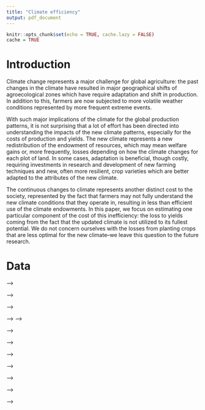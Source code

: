 ```yaml
---
title: "Climate efficiency"
output: pdf_document
---
```


```r
knitr::opts_chunk$set(echo = TRUE, cache.lazy = FALSE)
cache = TRUE
```


# Introduction

Climate change represents a major challenge for global agriculture: the past changes in the climate have resulted in major geographical shifts of agroecological zones which have require adaptation and shift in production. In addition to this, farmers are now subjected to more volatile weather conditions represented by more frequent extreme events. 

With such major implications of the climate for the global production patterns, it is not surprising that a lot of effort has been directed into understanding the impacts of the new climate patterns, especially for the costs of production and yields. The new climate represents a new redistribution of the endowment of resources, which may mean welfare gains or, more frequently, losses depending on how the climate changes for each plot of land. In some cases, adaptation is beneficial, though costly, requiring investments in research and development of new farming techniques and new, often more resilient, crop varieties which are better adapted to the attributes of the new climate.

The continuous changes to climate represents another distinct cost to the society, represented by the fact that farmers may not fully understand the new climate conditions that they operate in, resulting in less than efficient use of the climate endowments. In this paper, we focus on estimating one particular component of the cost of this inefficiency: the loss to yields coming from the fact that the updated climate is not utilized to its fullest potential. We do not concern ourselves with the losses from planting crops that are less optimal for the new climate--we leave this question to the future research.

# Data


<!-- ## Crops data -->

<!-- We obtained the crops data...  -->

<!-- ```{r prepare-crops-data, cache=cache, echo = FALSE} -->

<!-- # Specify the date-dependent component of the data file name -->
<!-- yrdd='20211229' -->

<!-- # Download the file -->
<!-- download.file(sprintf('ftp://ftp.nass.usda.gov/quickstats/qs.crops_%s.txt.gz',yrdd),sprintf('qs.crops_%s.txt.gz',yrdd), mode='wb', method = 'curl') -->

<!-- # Read the file into an object -->
<!-- ss= read.csv(sprintf('qs.crops_%s.txt.gz',yrdd), sep='\t') -->

<!-- # Replace STATE_ANSI with 99 for US TOTALS -->
<!-- ss$STATE_ANSI = ifelse(ss$STATE_NAME=='US TOTAL',99,ss$STATE_ANSI) -->

<!-- # Subset only needed data into object SS1 -->
<!-- ss1 = ss[ss$SOURCE_DESC %in% c('SURVEY') & -->
<!--            ss$STATISTICCAT_DESC %in% c('AREA HARVESTED', -->
<!--                                        'AREA PLANTED', -->
<!--                                        'AREA PLANTED, NET', -->
<!--                                        'PRICE RECEIVED', -->
<!--                                        'PRODUCTION', -->
<!--                                        'YIELD', -->
<!--                                        'STOCKS', -->
<!--                                        'SALES') &  -->
<!--            ss$AGG_LEVEL_DESC %in% c('NATIONAL', -->
<!--                                     'STATE', -->
<!--                                     'AGRICULTURAL DISTRICT', -->
<!--                                     'COUNTY') &  -->
<!--            ss$FREQ_DESC %in% c('ANNUAL', -->
<!--                                'MONTHLY', -->
<!--                                'POINT IN TIME') & -->
<!--            ss$PRODN_PRACTICE_DESC %in% c('ALL PRODUCTION PRACTICES') & -->
<!--            ss$REFERENCE_PERIOD_DESC %in% c('MARKETING YEAR','YEAR', -->
<!--                                            'JAN','FEB','MAR','APR','MAY','JUN', -->
<!--                                            'JUL','AUG','SEP','OCT','NOV','DEC', -->
<!--                                            'FIRST OF DEC','FIRST OF JUN', -->
<!--                                            'FIRST OF MAR','FIRST OF SEP') &  -->
<!--            !ss$UNIT_DESC %in% c('OPERATIONS', -->
<!--                                 'PCT', -->
<!--                                 'PCT BY COLOR', -->
<!--                                 'PCT BY GRADE', -->
<!--                                 'PCT BY SIZE GROUP', -->
<!--                                 'PCT BY TYPE', -->

<!--                                   'PCT OF MKTG YEAR', -->
<!--                                 'PCT OF PARITY', -->
<!--                                 'PCT OF PRODUCTION', -->
<!--                                 'PCT OF TOTAL STOCKS') & -->
<!--            !ss$STATE_NAME %in% c('OTHER STATES') & -->
<!--            !ss$ASD_DESC %in% c('OTHER DISTRICTS, ALL COUNTIES') & -->
<!--            !ss$COUNTY_NAME %in% c("OTHER (COMBINED) COUNTIES", -->
<!--                                   'OTHER COUNTIES'), ]  -->

<!-- # Values contain illegal commas--only extract the numerals and turn the column into numeric -->
<!-- ss1$VALUE_num <- as.numeric(gsub('[^0-9\\.]','',ss1$VALUE, perl = TRUE)) -->


<!-- # Remove all silage -->
<!-- ss1=ss1[!ss1$UTIL_PRACTICE_DESC %in% c('SILAGE','FORAGE'),] -->

<!-- ss1$UTIL_PRACTICE_DESC = ifelse(ss1$COMMODITY_DESC -->
<!--                                %in% c('CORN','SORGHUM'),'GRAIN', -->
<!--                                ss$UTIL_PRACTICE_DESC) -->

<!-- # Define mappings -->
<!-- mapping = list( -->
<!--   'FOOD GRAINS' = c('RICE', 'RYE', 'WHEAT'), -->
<!--   'FEED CROPS' = c( -->
<!--     'BARLEY', -->
<!--     'CORN', -->
<!--     'HAY', -->
<!--     'MILLET', -->
<!--     'OATS', -->
<!--     'PROSO MILLET', -->
<!--     'SORGHUM' -->
<!--   ), -->
<!--   'FIBER' = c( -->
<!--     'COTTON', -->
<!--     'COTTON LINT', -->
<!--     'COTTON LINT, LONG STAPLE', -->
<!--     'COTTON LINT, UPLAND', -->
<!--     'COTTONSEED' -->
<!--   ), -->
<!--   TOBACCO = 'TOBACCO', -->
<!--   'OIL CROPS' = c( -->
<!--     'CAMELINA', -->
<!--     'CANOLA', -->
<!--     'FLAXSEED', -->
<!--     'MISCELLANEOUS OIL CROPS', -->
<!--     'MUSTARD', -->
<!--     'MUSTARD SEED', -->
<!--     'PEANUTS', -->
<!--     'RAPESEED', -->
<!--     'SAFFLOWER', -->
<!--     'SOYBEANS', -->
<!--     'SUNFLOWER' -->
<!--   ), -->

<!--   'VEGETABLES AND MELONS(DRY PULSES-BEANS)' = c ( -->
<!--     'BEANS', -->
<!--     'BEANS, GREEN LIMA', -->
<!--     'BEANS, GREEN LIMA, PROCESSING', -->
<!--     'BEANS, SNAP', -->
<!--     'BEANS, SNAP, FRESH', -->
<!--     'BEANS, SNAP, PROCESSING', -->
<!--     'DRY BEANS', -->
<!--     'LEGUMES' -->
<!--   ) , -->
<!--   'VEGETABLES AND MELONS(DRY PULSES-PEAS)' = c( -->
<!--     'CHICKPEAS', -->
<!--     'DRY PEAS', -->
<!--     'DRY PEAS, AUSTRIAN WINTER', -->
<!--     'DRY PEAS, EDIBLE', -->
<!--     'DRY PEAS, WRINKLED SEED', -->
<!--     'LENTILS', -->
<!--     'PEAS' -->
<!--   ), -->
<!--   'VEGETABLES AND MELONS(POTATOES)' = c ( -->
<!--     'POTATOES', -->
<!--     'POTATOES, FALL', -->
<!--     'POTATOES, SPRING', -->
<!--     'POTATOES, SUMMER', -->
<!--     'SWEET POTATOES', -->
<!--     'TARO' -->
<!--   ), -->
<!--   'VEGETABLES AND MELONS(SPECIALTY)' = c( -->
<!--     'ARTICHOKES', -->
<!--     'ASPARAGUS', -->
<!--     'BEETS', -->
<!--     'BROCCOLI', -->
<!--     'BRUSSELS SPROUTS', -->
<!--     'CABBAGE', -->
<!--     'CABBAGE, FRESH', -->
<!--     'CANTALOUPS', -->
<!--     'CARROTS', -->
<!--     'CARROTS, FRESH', -->
<!--     'CARROTS, PROCESSING', -->
<!--     'CAULIFLOWER', -->
<!--     'CELERY', -->
<!--     'CORN, SWEET', -->
<!--     'CORN, SWEET, FRESH', -->
<!--     'CORN, SWEET, PROCESSING', -->
<!--     'CUCUMBERS', -->
<!--     'CUCUMBERS, FRESH', -->
<!--     'CUCUMBERS, PROCESSING', -->
<!--     'EGGPLANT', -->
<!--     'ESCAROLE & ENDIVE', -->
<!--     'GARLIC', -->
<!--     'GREENS', -->
<!--     'GINGER ROOT', -->
<!--     'HONEYDEWS', -->
<!--     'LETTUCE', -->
<!--     'LETTUCE, HEAD', -->
<!--     'LETTUCE, LEAF', -->
<!--     'LETTUCE, ROMAINE', -->
<!--     'MELONS', -->
<!--     'OKRA', -->
<!--     'ONIONS', -->
<!--     'ONIONS, SPRING', -->
<!--     'ONIONS, STORAGE', -->
<!--     'ONIONS, SUMMER, NONSTORAGE', -->
<!--     'PEAS, GREEN', -->
<!--     'PEAS, GREEN, PROCESSING', -->
<!--     'PEPPERS', -->
<!--     'PEPPERS, CHILE', -->
<!--     'PEPPERS, BELL', -->
<!--     'PUMPKINS', -->
<!--     'RADISHES', -->
<!--     'SPINACH', -->
<!--     'SPINACH, FRESH', -->
<!--     'SPINACH, PROCESSING', -->
<!--     'SQUASH', -->
<!--     'SWEET CORN', -->
<!--     'TOMATOES', -->
<!--     'TOMATOES, FRESH', -->
<!--     'TOMATOES, PROCESSING', -->
<!--     'WATERMELON' -->
<!--   ), -->

<!--   'FRUITS AND NUTS(FRUITS)' = c ( -->
<!--     'APPLES', -->
<!--     'APRICOTS', -->
<!--     'AVOCADOS', -->
<!--     'BANANAS', -->
<!--     'BLACKBERRIES', -->
<!--     'BLACKBERRY GROUP', -->
<!--     'BOYSENBERRIES', -->
<!--     'BLUEBERRIES', -->
<!--     'CANEBERRIES', -->
<!--     'CHERRIES', -->
<!--     'CHERRIES, SWEET', -->
<!--     'CHERRIES, TART', -->
<!--     'COFFEE', -->
<!--     'CRANBERRIES', -->
<!--     'DATES', -->
<!--     'FIGS', -->
<!--     'GOOSEBERRIES', -->
<!--     'GRAPEFRUIT', -->
<!--     'GRAPES', -->
<!--     'GUAVAS', -->
<!--     'KIWIFRUIT', -->
<!--     'LEMONS', -->
<!--     'LIMES', -->
<!--     'LOGANBERRIES', -->
<!--     'NECTARINES', -->
<!--     'OLIVES', -->
<!--     'ORANGES', -->
<!--     'PAPAYAS', -->
<!--     'PEACHES', -->
<!--     'PEARS', -->
<!--     'PINEAPPLES', -->
<!--     'PLUMS', -->
<!--     'PLUMS AND PRUNES', -->
<!--     'PRUNES', -->
<!--     'RASPBERRIES', -->
<!--     'STRAWBERRIES', -->
<!--     'TANGELOS', -->
<!--     'TANGERINES' -->
<!--   ), -->

<!--   'FRUITS AND NUTS(NUTS)' = c ( -->
<!--     'ALMONDS', -->
<!--     'HAZELNUTS', -->
<!--     'MACADAMIA NUTS', -->
<!--     'MACADAMIAS', -->
<!--     'PECANS', -->
<!--     'PISTACHIOS', -->
<!--     'WALNUTS' -->
<!--   ), -->
<!--   SUGARS = c ( -->
<!--     'MAPLE PRODUCTS', -->
<!--     'SUGAR BEETS', -->
<!--     'SUGARBEETS', -->
<!--     'SUGARCANE', -->
<!--     'SUGARCANE FOR SUGAR AND SEED' -->
<!--   ), -->

<!--   'ALL OTHER CROPS' = c( -->
<!--     'FLORICULTURE', -->
<!--     'HOPS', -->
<!--     'MINT', -->
<!--     'MISCELLANEOUS CROPS', -->
<!--     'MUSHROOMS', -->
<!--     'PEPPERMINT OIL', -->
<!--     'SPEARMINT OIL' -->
<!--   ), -->

<!--   'ONLY TOTALS' = c( -->
<!--     'BEDDING PLANT TOTALS', -->
<!--     'BERRY TOTALS', -->
<!--     'CITRUS TOTALS', -->
<!--     'CROP TOTALS', -->
<!--     'FIELD CROP & VEGETABLE TOTALS', -->
<!--     'FIELD CROP TOTALS', -->
<!--     'FLORICULTURE TOTALS', -->
<!--     'FOOD CROP TOTALS', -->
<!--     'FRUIT & TREE NUT TOTALS', -->
<!--     'FRUIT TOTALS', -->
<!--     'GRASSES & LEGUMES TOTALS', -->
<!--     'HORTICULTURE TOTALS', -->
<!--     'NON-CITRUS FRUIT & TREE NUTS TOTALS', -->
<!--     'NON-CITRUS TOTALS', -->
<!--     'NURSERY TOTALS', -->
<!--     'TREE NUT TOTALS', -->
<!--     'VEGETABLE TOTALS' -->
<!--   ) -->


<!-- ) -->

<!-- # Create a vector for mapping based on the list of commodities/groups -->
<!-- mappingVector = Reduce(function(a,f){ -->
<!--   for(ff in mapping[[f]]){ -->
<!--     a[ff] = f -->
<!--   } -->
<!--   return(a) -->
<!-- },names(mapping),c()) -->


<!-- ss1$COMMODITY_GROUP = mappingVector[ss1$COMMODITY_DESC] -->



<!-- #Suggestions: Need to identify  -->
<!-- # a) newly created names; -->
<!-- # b) Existing Column names -->
<!-- # c) Existing row names within each column -->


<!-- #COUNTY DATA -->
<!-- variableDefinitions = list( -->
<!--   'AREA HARVERSTED' = list( -->
<!--     NAME = 'HARVESTED', -->
<!--     STATISTICCAT = 'AREA HARVESTED', -->
<!--     UNIT_NAME = 'HA_UNITS', -->
<!--     UNIT = unique(ss1$UNIT_DESC), -->
<!--     FREQ = unique(ss1$FREQ_DESC), -->
<!--     REFERENCE = 'YEAR' -->

<!--   ), -->
<!--   'AREA PLANTED' = list( -->
<!--     NAME = 'PLANTED', -->
<!--     STATISTICCAT = 'AREA PLANTED', -->
<!--     UNIT_NAME = 'PA_UNITS', -->
<!--     UNIT = unique(ss1$UNIT_DESC), -->
<!--     FREQ = unique(ss1$FREQ_DESC), -->
<!--     REFERENCE = 'YEAR' -->
<!--   ), -->
<!--   'YIELD' = list( -->
<!--     NAME = 'YIELD', -->
<!--     STATISTICCAT = 'YIELD', -->
<!--     UNIT_NAME = 'YLD_UNITS', -->
<!--     UNIT = c('BARRELS / ACRE', 'BOXES / ACRE', 'BU / ACRE', -->
<!--              'BU / PLANTED ACRE', 'CWT / ACRE', 'GALLONS / BOX', -->
<!--              'LB / ACRE', 'LB / ACRE, CHERRY BASIS', -->
<!--              'LB / SQ FT', 'TONS / ACRE', 'TONS / ACRE, DRY BASIS', -->
<!--              'TONS / ACRE, FRESH BASIS', 'TONS / ACRE, IN SHELL BASIS'), -->
<!--     FREQ = unique(ss1$FREQ_DESC), -->
<!--     REFERENCE = 'YEAR' -->

<!--   ), -->
<!--   'PRODUCTION' = list( -->
<!--     NAME = 'PRODUCTION', -->
<!--     STATISTICCAT = 'PRODUCTION', -->
<!--     UNIT_NAME = 'PROD_UNITS', -->
<!--     UNIT = setdiff(unique(ss1$UNIT_DESC),c('$', -->
<!--                                             '$ / TON', -->
<!--                                             '$, CHERRY BASIS', -->
<!--                                             '$, ON TREE EQUIV', -->
<!--                                             '$, PHD EQUIV')), -->
<!--     FREQ = unique(ss1$FREQ_DESC), -->
<!--     REFERENCE = 'YEAR' -->

<!--   ) -->

<!-- ) -->

<!-- columnsToKeep = c('COMMODITY_GROUP','SOURCE_DESC', -->
<!--         'SECTOR_DESC','GROUP_DESC','COMMODITY_DESC','CLASS_DESC', -->
<!--         'PRODN_PRACTICE_DESC','UTIL_PRACTICE_DESC','AGG_LEVEL_DESC', -->
<!--         'STATE_ANSI','STATE_NAME','ASD_CODE','ASD_DESC','COUNTY_ANSI', -->
<!--         'COUNTY_NAME','YEAR','FREQ_DESC') -->

<!-- e=environment() -->

<!-- for(vv in variableDefinitions){ -->
<!--   e[[vv$NAME]] =   ss1[ss1$STATISTICCAT_DESC %in% c(vv$STATISTICCAT) &  -->
<!--                          ss1$UNIT_DESC %in% c(vv$UNIT) & -->
<!--                          ss1$FREQ_DESC %in% c(vv$FREQ) & -->
<!--                          ss1$REFERENCE_PERIOD_DESC %in% c(vv$REFERENCE), ] -->
<!--   e[[vv$NAME]][[vv$NAME]] = e[[vv$NAME]][['VALUE_num']] -->
<!--   e[[vv$NAME]][[vv$UNIT_NAME]] = e[[vv$NAME]]$UNIT_DESC -->
<!--   e[[vv$NAME]] = e[[vv$NAME]][,c(columnsToKeep,vv$NAME, -->
<!--                                  vv$UNIT_NAME)] -->
<!-- } -->

<!-- countyTables = unlist(Map(function(f)f$NAME, variableDefinitions)) -->


<!-- countyData = Reduce(function(a, f) { -->
<!--   return(merge(a, f, by = columnsToKeep, all = TRUE)) -->
<!-- }, Map(function(f) -->
<!--   e[[f]], countyTables[2:length(countyTables)]), e[[countyTables[1]]]) -->

<!-- countyData=countyData[countyData$COMMODITY_DESC=='CORN',] -->

<!-- countyData = countyData[!is.na(countyData$COUNTY_ANSI),] -->
<!-- countyData$FIPS = countyData$STATE_ANSI *1000 + countyData$COUNTY_ANSI -->

<!-- rm(e) -->
<!-- rm(ss) -->
<!-- rm(ss1) -->
<!-- rm(HARVESTED) -->
<!-- rm(YIELD) -->
<!-- rm(PLANTED) -->
<!-- rm(PRODUCTION) -->



<!-- # #STATE DATA -->
<!-- # ################################################################ -->
<!-- # variableDefinitions_ST = list( -->
<!-- #   'REVENUE' = list( -->
<!-- #     NAME = 'REVENUE', -->
<!-- #     STATISTICCAT = 'PRODUCTION', -->
<!-- #     UNIT_NAME = 'PROD_UNITS', -->
<!-- #     UNIT = c('$', '$, CHERRY BASIS',  -->
<!-- #              '$, ON TREE EQUIV', '$, PHD EQUIV'), -->
<!-- #     FREQ = 'ANNUAL', -->
<!-- #     REFERENCE = 'YEAR' -->
<!-- #      -->
<!-- #   ), -->
<!-- #   'MARKETING YEAR PRICES' = list( -->
<!-- #     NAME = 'MARKETING YEAR', -->
<!-- #     STATISTICCAT = 'PRICE RECEIVED', -->
<!-- #     UNIT_NAME = 'MYP_UNITS', -->
<!-- #     UNIT = c("$ / BOX, ON TREE EQUIV", "$ / BOX, PHD EQUIV", "$ / LB", "$ / GALLON",  -->
<!-- #              "$ / BARREL", "CENTS / LB", "$ / BOX", "$ / CWT", "$ / BU", "$ / TON",  -->
<!-- #              "$ / TON, DRY BASIS", "$ / CONTAINER", "$ / BOX, FOB", "$ / LB, CHERRY BASIS",  -->
<!-- #              "$ / LB, GREEN BASIS", "$ / TON, FRESH BASIS"), -->
<!-- #     FREQ = 'ANNUAL', -->
<!-- #     REFERENCE = 'MARKETING YEAR' -->
<!-- #      -->
<!-- #   ), -->
<!-- #   'CALENDAR YEAR PRICES' = list( -->
<!-- #     NAME = 'CALENDAR YEAR', -->
<!-- #     STATISTICCAT = 'PRICE RECEIVED', -->
<!-- #     UNIT_NAME = 'CYP_UNITS', -->
<!-- #     UNIT = c("$ / LB", "$ / CWT", "$ / BU", "$ / TON", "$ / CONTAINER",  -->
<!-- #              "$ / POT", "$ / FLAT", "$ / BUNCH", "CENTS / SPIKE", "CENTS / STEM",  -->
<!-- #              "CENTS / BLOOM", "$ / BASKET", "$ / LB, CHERRY BASIS", "$ / LB, GREEN BASIS" -->
<!-- #     ), -->
<!-- #     FREQ = 'ANNUAL', -->
<!-- #     REFERENCE = 'YEAR' -->
<!-- #      -->
<!-- #   ) -->
<!-- #  -->
<!-- # ) -->
<!-- #  -->
<!-- # columnsToKeep_ST = c('COMMODITY_GROUP','SOURCE_DESC', -->
<!-- #                   'SECTOR_DESC','GROUP_DESC','COMMODITY_DESC','CLASS_DESC', -->
<!-- #                   'PRODN_PRACTICE_DESC','UTIL_PRACTICE_DESC','AGG_LEVEL_DESC', -->
<!-- #                   'STATE_ANSI','STATE_NAME','YEAR','FREQ_DESC') -->
<!-- #  -->
<!-- # e=environment() -->
<!-- #  -->
<!-- # for(vv in variableDefinitions_ST){ -->
<!-- #   e[[vv$NAME]] =   ss1[ss1$STATISTICCAT_DESC %in% c(vv$STATISTICCAT) &  -->
<!-- #                          ss1$UNIT_DESC %in% c(vv$UNIT) & -->
<!-- #                          ss1$FREQ_DESC %in% c(vv$FREQ) & -->
<!-- #                          ss1$REFERENCE_PERIOD_DESC %in% c(vv$REFERENCE), ] -->
<!-- #   e[[vv$NAME]][[vv$NAME]] = e[[vv$NAME]][['VALUE_num']] -->
<!-- #   e[[vv$NAME]][[vv$UNIT_NAME]] = e[[vv$NAME]]$UNIT_DESC -->
<!-- #   e[[vv$NAME]] = e[[vv$NAME]][,c(columnsToKeep_ST,vv$NAME, -->
<!-- #                                  vv$UNIT_NAME)] -->
<!-- # } -->
<!-- #  -->
<!-- # stateTables = unlist(Map(function(f)f$NAME, variableDefinitions_ST)) -->
<!-- #  -->
<!-- #  -->
<!-- # stateData = Reduce(function(a, f) { -->
<!-- #   return(merge(a, f, by = columnsToKeep_ST, all = TRUE)) -->
<!-- # }, Map(function(f) -->
<!-- #   e[[f]], stateTables[2:length(stateTables)]), e[[stateTables[1]]]) -->
<!-- # ################################################################ -->
<!-- # stateDatacorn <- subset(stateData,  -->
<!-- #                           stateData$COMMODITY_DESC=='CORN' & -->
<!-- #                             stateData$AGG_LEVEL_DESC=='NATIONAL') -->
<!-- #  -->
<!-- #  -->
<!-- #  -->
<!-- #  -->
<!-- #  -->
<!-- # #STATE DATA - MONTHLY -->
<!-- # ################################################################ -->
<!-- # variableDefinitions_ST_m = list( -->
<!-- #   'MONTHLY PRICES' = list( -->
<!-- #     NAME = 'MONTHLY PRICES', -->
<!-- #     STATISTICCAT = 'PRICE RECEIVED', -->
<!-- #     UNIT_NAME = 'MP_UNITS', -->
<!-- #     UNIT = c("$ / BOX, ON TREE EQUIV", "$ / BOX, PHD EQUIV", "$ / LB", "$ / GALLON",  -->
<!-- #              "$ / BARREL", "CENTS / LB", "$ / BOX", "$ / CWT", "$ / BU", "$ / TON",  -->
<!-- #              "$ / TON, DRY BASIS", "$ / CONTAINER", "$ / BOX, FOB", "$ / LB, CHERRY BASIS",  -->
<!-- #              "$ / LB, GREEN BASIS", "$ / TON, FRESH BASIS"), -->
<!-- #     FREQ = 'MONTHLY', -->
<!-- #     REFERENCE = c('JAN','FEB','MAR','APR','MAY','JUN', -->
<!-- #                   'JUL','AUG','SEP','OCT','NOV','DEC') -->
<!-- #   ) -->
<!-- # ) -->
<!-- #  -->
<!-- # columnsToKeep_ST_m = c('COMMODITY_GROUP','SOURCE_DESC', -->
<!-- #                        'SECTOR_DESC','GROUP_DESC','COMMODITY_DESC','CLASS_DESC', -->
<!-- #                        'PRODN_PRACTICE_DESC','UTIL_PRACTICE_DESC','AGG_LEVEL_DESC', -->
<!-- #                        'STATE_ANSI','STATE_NAME','YEAR','FREQ_DESC') -->
<!-- #  -->
<!-- # `MONTHLY PRICES AGG` = aggregate(`MONTHLY PRICES`~., `MONTHLY PRICES`, mean) -->
<!-- #  -->
<!-- # stateDataM = merge(stateData, `MONTHLY PRICES AGG`, all.x=TRUE, by.x = c('MYP_UNITS', setdiff(columnsToKeep_ST,'FREQ_DESC')),by.y = c('MP_UNITS', setdiff(columnsToKeep_ST,'FREQ_DESC'))) -->
<!-- #  -->
<!-- # e=environment() -->
<!-- #  -->
<!-- # for(vv in variableDefinitions_ST_m){ -->
<!-- #   e[[vv$NAME]] =   ss1[ss1$STATISTICCAT_DESC %in% c(vv$STATISTICCAT) &  -->
<!-- #                          ss1$UNIT_DESC %in% c(vv$UNIT) & -->
<!-- #                          ss1$FREQ_DESC %in% c(vv$FREQ) & -->
<!-- #                          ss1$REFERENCE_PERIOD_DESC %in% c(vv$REFERENCE), ] -->
<!-- #   e[[vv$NAME]][[vv$NAME]] = e[[vv$NAME]][['VALUE_num']] -->
<!-- #   e[[vv$NAME]][[vv$UNIT_NAME]] = e[[vv$NAME]]$UNIT_DESC -->
<!-- #   e[[vv$NAME]] = e[[vv$NAME]][,c(columnsToKeep_ST,vv$NAME, -->
<!-- #                                  vv$UNIT_NAME)] -->
<!-- # } -->
<!-- #  -->
<!-- # stateTables_m = unlist(Map(function(f)f$NAME, variableDefinitions_ST_m)) -->
<!-- #  -->
<!-- #  -->
<!-- # stateData_m = Reduce(function(a, f) { -->
<!-- #   return(merge(a, f, by = columnsToKeep_ST_m, all = TRUE)) -->
<!-- # }, Map(function(f) -->
<!-- #   e[[f]], stateTables_m[2:length(stateTables_m)]), e[[stateTables_m[1]]]) -->
<!-- # ################################################################ -->
<!-- #  -->
<!-- #  -->
<!-- #  -->

<!-- ``` -->

<!-- ### Detrending crops data -->

<!-- We detrend the observed yields ($y_t$) by fitting a cubic polynomial of time (years) and calculating relative yield ($\hat{y}_{t}$) as observed yield relative to the predicted ($\bar{y}_t$). The estimated functional form for yields is $\bar{y}_t = \alpha_1 + \alpha_2 t + \alpha3 t^2 + \alpha_4 t^3 + \epsilon_t$. The relative yield is calculated as $\hat{y}_t= \frac{y_{t}}{\hat{y}_t}$. -->


<!-- ```{r detrend-yield-data, caceh = cache, echo = FALSE, include = FALSE} -->

<!-- for(thisCommodity in unique(countyData$COMMODITY_DESC)){ -->
<!--   for(thisFIPS in unique(countyData$FIPS)){ -->
<!--     toInclude = countyData$COMMODITY_DESC==thisCommodity & countyData$FIPS==thisFIPS & !is.na(countyData$YIELD) -->

<!--     if(sum(toInclude)>20){ -->
<!--     trendModel = lm(YIELD~YEAR + I(YEAR^2) + I(YEAR^3), countyData[toInclude,]) -->

<!--     countyData[toInclude,'YIELD_trend'] = predict(trendModel, countyData[toInclude,]) -->
<!--     countyData[toInclude,'YIELD_relative'] = countyData[toInclude,]$YIELD / predict(trendModel, countyData[toInclude,]) -->
<!--     countyData[toInclude,'YIELD_max'] = max(countyData[toInclude,]$YIELD) + countyData[toInclude,]$YIELD - predict(trendModel, countyData[toInclude,]) -->

<!--     } -->

<!--   } -->
<!-- } -->
<!-- ``` -->


<!-- ```{r fig.cap = 'An example of detrending corn in county number 17113', echo = FALSE, fig.show="hold", out.width="50%"} -->

<!-- toInclude = countyData$COMMODITY_DESC=='CORN' & countyData$FIPS==17113  -->

<!-- plot(countyData[toInclude,]$YEAR,countyData[toInclude,]$YIELD, pch=16, col='blue', main='trend', xlab='Year', ylab='Yield') -->
<!-- lines(countyData[toInclude,]$YEAR,countyData[toInclude,]$YIELD_trend, col='red', lwd=2) -->


<!-- plot(countyData[toInclude,]$YEAR,countyData[toInclude,]$YIELD_relative, pch=16, col='blue', main='relative yield', xlab='Year',ylab='Relative yield') -->

<!-- ``` -->



<!-- ## Climate data -->



<!-- ```{r prepare-weather-data, cache = cache, echo = FALSE, include = FALSE} -->

<!-- precipitation = read.csv('ftp://ftp.ncdc.noaa.gov/pub/data/cirs/climdiv/climdiv-pcpncy-v1.0.0-20211206',sep='\t', header = FALSE) -->
<!-- temperature = read.csv('ftp://ftp.ncdc.noaa.gov/pub/data/cirs/climdiv/climdiv-tmpccy-v1.0.0-20211206',sep='\t', header = FALSE) -->


<!-- mapState = c( -->
<!--   `01`='01', -->
<!-- `02`='04', -->
<!-- `03`='05', -->
<!-- `04`='06', -->
<!-- `05`='08', -->
<!-- `06`='09', -->
<!-- `07`='10', -->
<!-- `08`='12', -->
<!-- `09`='13', -->
<!-- `10`='16', -->
<!-- `11`='17', -->
<!-- `12`='18', -->
<!-- `13`='19', -->
<!-- `14`='20', -->
<!-- `15`='21', -->
<!-- `16`='22', -->
<!-- `17`='23', -->
<!-- `18`='24', -->
<!-- `19`='25', -->
<!-- `20`='26', -->
<!-- `21`='27', -->
<!-- `22`='28', -->
<!-- `23`='29', -->
<!-- `24`='30', -->
<!-- `25`='31', -->
<!-- `26`='32', -->
<!-- `27`='33', -->
<!-- `28`='34', -->
<!-- `29`='35', -->
<!-- `30`='36', -->
<!-- `31`='37', -->
<!-- `32`='38', -->
<!-- `33`='39', -->
<!-- `34`='40', -->
<!-- `35`='41', -->
<!-- `36`='42', -->
<!-- `37`='44', -->
<!-- `38`='45', -->
<!-- `39`='46', -->
<!-- `40`='47', -->
<!-- `41`='48', -->
<!-- `42`='49', -->
<!-- `43`='50', -->
<!-- `44`='51', -->
<!-- `45`='53', -->
<!-- `46`='54', -->
<!-- `47`='55', -->
<!-- `48`='56' -->
<!-- ) -->

<!-- precipitationFormatted = within(precipitation,{ -->
<!--   FIPS = as.numeric(paste0(mapState[substr(V1,1,2)], substr(V1,3,5))) -->
<!--   element = substr(V1,6,7) -->
<!--   year = as.numeric(substr(V1,8,11)) -->
<!--   `01` =  as.numeric(substr(V1,12,18)) -->
<!--   `02` =  as.numeric(substr(V1,19,25)) -->
<!--   `03` =  as.numeric(substr(V1,26,32)) -->
<!--   `04` =  as.numeric(substr(V1,33,39)) -->
<!--   `05` =  as.numeric(substr(V1,40,46)) -->
<!--   `06` =  as.numeric(substr(V1,47,53)) -->
<!--   `07` =  as.numeric(substr(V1,54,60)) -->
<!--   `08` =  as.numeric(substr(V1,61,67)) -->
<!--   `09` =  as.numeric(substr(V1,68,74)) -->
<!--   `10` =  as.numeric(substr(V1,75,81)) -->
<!--   `11` =  as.numeric(substr(V1,82,88)) -->
<!--   `12` =  as.numeric(substr(V1,89,95)) -->
<!--   V1=NULL -->
<!-- }) -->

<!-- temperatureFormatted = within(temperature,{ -->
<!--   FIPS = as.numeric(paste0(mapState[substr(V1,1,2)], substr(V1,3,5))) -->
<!--   element = substr(V1,6,7) -->
<!--   year = as.numeric(substr(V1,8,11)) -->
<!--   `01` =  as.numeric(substr(V1,12,18)) -->
<!--   `02` =  as.numeric(substr(V1,19,25)) -->
<!--   `03` =  as.numeric(substr(V1,26,32)) -->
<!--   `04` =  as.numeric(substr(V1,33,39)) -->
<!--   `05` =  as.numeric(substr(V1,40,46)) -->
<!--   `06` =  as.numeric(substr(V1,47,53)) -->
<!--   `07` =  as.numeric(substr(V1,54,60)) -->
<!--   `08` =  as.numeric(substr(V1,61,67)) -->
<!--   `09` =  as.numeric(substr(V1,68,74)) -->
<!--   `10` =  as.numeric(substr(V1,75,81)) -->
<!--   `11` =  as.numeric(substr(V1,82,88)) -->
<!--   `12` =  as.numeric(substr(V1,89,95)) -->
<!--   V1=NULL -->
<!-- }) -->


<!-- precipitationMonthly =  reshape2::melt(precipitationFormatted, id.vars = c('year','element','FIPS')) -->
<!-- temperatureMonthly =  reshape2::melt(temperatureFormatted, id.vars = c('year','element','FIPS')) -->


<!-- precipitationMonthly$date = as.Date(sprintf('%s-%s-01', precipitationMonthly$year, precipitationMonthly$variable)) -->
<!-- temperatureMonthly$date = as.Date(sprintf('%s-%s-01', temperatureMonthly$year, temperatureMonthly$variable)) -->

<!-- precipitationMonthly = precipitationMonthly[complete.cases(precipitationMonthly) & precipitationMonthly$value>0,] -->
<!-- temperatureMonthly = temperatureMonthly[complete.cases(temperatureMonthly) & temperatureMonthly$value>0,] -->

<!-- ``` -->

<!-- ```{r prepare-weather-moments-data, cache = cache, echo = FALSE, include = FALSE} -->


<!-- precipitationAnnual =  aggregate(value~FIPS+year, precipitationMonthly, mean) -->
<!-- temperatureAnnual =  aggregate(value~FIPS+year, temperatureMonthly, mean) -->


<!-- fipsYears = merge(precipitationAnnual,temperatureAnnual, by=c('FIPS','year'), suffixes=c('prec','temp')) -->

<!-- cl = parallel::makeCluster(parallel::detectCores()) -->

<!-- parallel::clusterExport(cl,c('fipsYears')) -->

<!-- tictoc::tic() -->

<!-- parResults = parallel::parLapply(cl,1:NROW(fipsYears), function(nn){ -->
<!--   curRow = fipsYears[nn,] -->

<!--   relData = fipsYears[fipsYears$FIPS==curRow$FIPS & fipsYears$year %in% (curRow$year-29):curRow$year,] -->

<!--   if(NROW(relData)==30){ -->
<!--   tempMoments = moments::all.moments(relData$valuetemp, order.max = 4, central = TRUE) -->
<!--   precMoments = moments::all.moments(relData$valueprec, order.max = 4, central = TRUE) -->

<!--   curRow[1,c('meantemp','varitemp','skewtemp','kurttemp')] = c(mean(relData$valuetemp),tempMoments[3:5]) -->
<!--   curRow[1,c('meanprec','variprec','skewprec','kurtprec')] = c(mean(relData$valueprec),precMoments[3:5]) -->

<!--   } else { -->
<!--       curRow[1,c('meantemp','varitemp','skewtemp','kurttemp')] = c(NA,NA,NA,NA) -->
<!--       curRow[1,c('meanprec','variprec','skewprec','kurtprec')] = c(NA,NA,NA,NA) -->

<!--   } -->
<!--   return(curRow) -->

<!-- }) -->
<!-- tictoc::toc() -->

<!-- completeClimateData=  do.call(rbind, Map(function(f) f[complete.cases(f),], parResults)) -->


<!-- parallel::stopCluster(cl) -->

<!-- ``` -->


<!-- ```{r climate-county-data, echo = FALSE, include = FALSE, cache = cache} -->

<!-- climateCountyData = merge(countyData, completeClimateData, by.x=c('FIPS','YEAR'), by.y = c('FIPS','year')) -->

<!-- ``` -->


<!-- To establish the efficiency of the use of climate inputs to generate yield, we first establish the contribution of climate variables to yields. We do this by estimating the relationship between climate variables, technology (approximated by time) and yield, including a state-level fixed effect. We also assume, following the approach of stochastic frontier analysis, that the error term in this estimation is composed of a normally distributed noise ($v_t$) and a positively distributed inefficiency ($u_t$) which  is due to the climate variables not being used efficiently. -->

<!-- $$y_t = \alpha'c+\beta t  + I_{state} + v_t-u_t$$ -->

<!-- ```{r sfa-results, echo = FALSE, cache = cache, include = FALSE} -->
<!-- sfaResults = frontier::sfa(YIELD~valuetemp+valueprec+meantemp+meanprec+varitemp+variprec+skewtemp+skewprec+kurttemp+kurtprec+YEAR+STATE_NAME,data = climateCountyData[,]) -->
<!-- ``` -->



<!-- ```{r climate-county-data-sfa, include=FALSE, echo = FALSE, cache = TRUE} -->

<!-- climateCountyDataSFA = climateCountyData[sfaResults$validObs,] -->



<!-- climateCountyDataSFA$YIELD_SFA_FITTED = sfaResults$fitted -->

<!-- climateCountyDataSFA$YIELD_SFA_FITTED_INEF = sfaResults$fitted + log(frontier::efficiencies(sfaResults)) -->

<!-- climateCountyDataSFA$YIELD_EFF_SHARE = (sfaResults$fitted + log(frontier::efficiencies(sfaResults)))/sfaResults$fitted -->


<!-- climateCountyDataSFA$YIELD_SFA_FITTED_INEF_2021 = climateCountyDataSFA$YIELD_SFA_FITTED_INEF + (2021-climateCountyDataSFA$YEAR) * sfaResults$olsParam['YEAR'] -->

<!-- climateCountyDataSFA$YIELD_SFA_FITTED_INEF_2021_2 = (climateCountyDataSFA$YIELD_SFA_FITTED + (2021-climateCountyDataSFA$YEAR) * sfaResults$olsParam['YEAR']) * climateCountyDataSFA$YIELD_EFF_SHARE -->


<!-- ``` -->

<!-- ```{r fig.cap='Observed, predicted, and imperfectly efficient yields for county 17133', echo = FALSE} -->

<!-- toInclude = climateCountyDataSFA$FIPS == 17133 -->

<!-- plot(climateCountyDataSFA[toInclude,'YEAR'],climateCountyDataSFA[toInclude,'YIELD'],pch=16, col='red', ylim = c(10,250), xlab='Year', ylab='Yield') -->
<!-- points(climateCountyDataSFA[toInclude,'YEAR'],climateCountyDataSFA[toInclude,'YIELD_SFA_FITTED'],pch=16, col='blue') -->
<!-- points(climateCountyDataSFA[toInclude,'YEAR'],climateCountyDataSFA[toInclude,'YIELD_SFA_FITTED_INEF'],pch=16, col='green') -->
<!-- points(climateCountyDataSFA[toInclude,'YEAR'],climateCountyDataSFA[toInclude,'YIELD_SFA_FITTED_INEF_2021'],pch=16, col='orange') -->

<!-- ``` -->

<!-- With the estimates of yields that can be attributed to climate variables and the estimated inefficiencies, we now perform a DEA analysis to estimate the climate efficiency with the shadow prices (impacts of variables on yield). -->



<!-- <!-- ```{r fig.cap='Optimal yields, observed yields for county 17133', echo = FALSE} --> -->

<!-- <!-- toInclude = climateCountyData$FIPS == 17133 & climateCountyData$COMMODITY_DESC=='CORN' --> -->

<!-- <!-- crs = Benchmarking::dea.dual(X=climateCountyData[toInclude,]$YIELD_relative, Y=thisCountyClimate[,28:37],RTS='crs') --> -->

<!-- <!-- plot(climateCountyData[toInclude,]$YEAR,climateCountyData[toInclude,]$YIELD, pch = 16, col ='blue', ylim=c(0,400)) --> -->
<!-- <!-- points(climateCountyData[toInclude,]$YEAR,climateCountyData[toInclude,]$YIELD * 1/crs$eff, pch = 16, col ='red') --> -->


<!-- <!-- ``` --> -->



<!-- <!-- ```{r echo = FALSE, fig.cap='Counties covered by climate data'} --> -->

<!-- <!-- countiesOnMap = maps::map('county',plot=FALSE) --> -->

<!-- <!-- countiesWithPreciptiation = maps::county.fips[maps::county.fips$fips %in% unique(precipitationMonthly$FIPS),] --> -->

<!-- <!-- countiesOnMap$col = ifelse(countiesOnMap$names %in% countiesWithPreciptiation$polyname,'blue','white') --> -->

<!-- <!-- maps::map('county',plot=TRUE, col = countiesOnMap$col, fill = TRUE) --> -->


<!-- <!-- ``` --> -->


